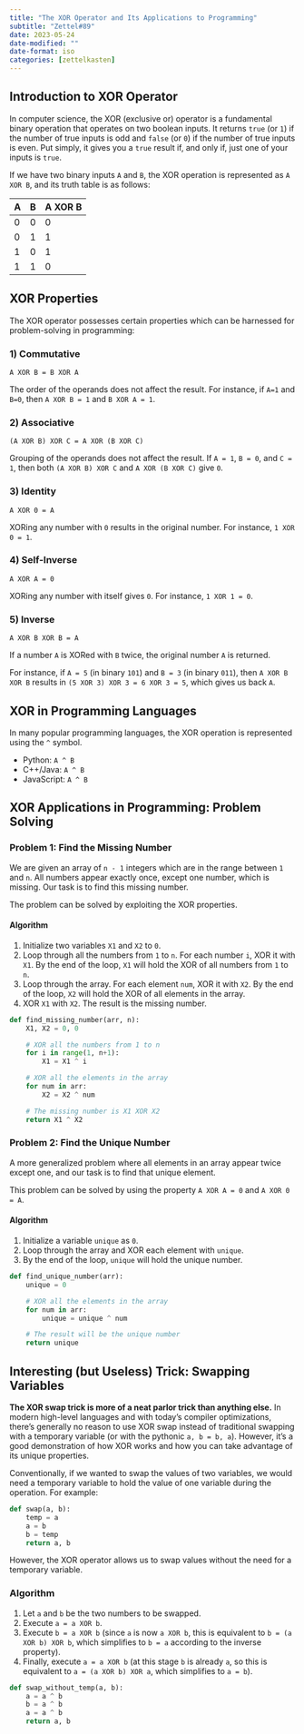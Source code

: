 ```yaml
---
title: "The XOR Operator and Its Applications to Programming"
subtitle: "Zettel#89"
date: 2023-05-24
date-modified: ""
date-format: iso
categories: [zettelkasten]
---
```

## Introduction to XOR Operator

In computer science, the XOR (exclusive or) operator is a fundamental binary operation that operates on two boolean inputs. It returns `true` (or `1`) if the number of true inputs is odd and `false` (or `0`) if the number of true inputs is even. Put simply, it gives you a `true` result if, and only if, just one of your inputs is `true`.

If we have two binary inputs `A` and `B`, the XOR operation is represented as `A XOR B`, and its truth table is as follows:

| A | B | A XOR B |
|---|---|---------|
| 0 | 0 |   0     |
| 0 | 1 |   1     |
| 1 | 0 |   1     |
| 1 | 1 |   0     |

## XOR Properties

The XOR operator possesses certain properties which can be harnessed for problem-solving in programming:

### 1) Commutative

`A XOR B = B XOR A`

The order of the operands does not affect the result. For instance, if `A=1` and `B=0`, then `A XOR B = 1` and `B XOR A = 1`.

### 2) Associative

`(A XOR B) XOR C = A XOR (B XOR C)`

Grouping of the operands does not affect the result. If `A = 1`, `B = 0`, and `C = 1`, then both `(A XOR B) XOR C` and `A XOR (B XOR C)` give `0`.

### 3) Identity

`A XOR 0 = A`

XORing any number with `0` results in the original number. For instance, `1 XOR 0 = 1`.

### 4) Self-Inverse

`A XOR A = 0`

XORing any number with itself gives `0`. For instance, `1 XOR 1 = 0`.

### 5) Inverse

`A XOR B XOR B = A`

If a number `A` is XORed with `B` twice, the original number `A` is returned.

For instance, if `A = 5` (in binary `101`) and `B = 3` (in binary `011`), then `A XOR B XOR B` results in `(5 XOR 3) XOR 3 = 6 XOR 3 = 5`, which gives us back `A`.

## XOR in Programming Languages

In many popular programming languages, the XOR operation is represented using the `^` symbol.

* Python: `A ^ B`
* C++/Java: `A ^ B`
* JavaScript: `A ^ B`

## XOR Applications in Programming: Problem Solving

### Problem 1: Find the Missing Number

We are given an array of `n - 1` integers which are in the range between `1` and `n`. All numbers appear exactly once, except one number, which is missing. Our task is to find this missing number.

The problem can be solved by exploiting the XOR properties.

#### Algorithm

1. Initialize two variables `X1` and `X2` to `0`.
2. Loop through all the numbers from `1` to `n`. For each number `i`, XOR it with `X1`. By the end of the loop, `X1` will hold the XOR of all numbers from `1` to `n`.
3. Loop through the array. For each element `num`, XOR it with `X2`. By the end of the loop, `X2` will hold the XOR of all elements in the array.
4. XOR `X1` with `X2`. The result is the missing number.

```python
def find_missing_number(arr, n):
    X1, X2 = 0, 0

    # XOR all the numbers from 1 to n
    for i in range(1, n+1):
        X1 = X1 ^ i

    # XOR all the elements in the array
    for num in arr:
        X2 = X2 ^ num

    # The missing number is X1 XOR X2
    return X1 ^ X2
```

### Problem 2: Find the Unique Number

A more generalized problem where all elements in an array appear twice except one, and our task is to find that unique element.

This problem can be solved by using the property `A XOR A = 0` and `A XOR 0 = A`.

#### Algorithm

1. Initialize a variable `unique` as `0`.
2. Loop through the array and XOR each element with `unique`.
3. By the end of the loop, `unique` will hold the unique number.

```python
def find_unique_number(arr):
    unique = 0

    # XOR all the elements in the array
    for num in arr:
        unique = unique ^ num

    # The result will be the unique number
    return unique
```

## Interesting (but Useless) Trick: Swapping Variables

**The XOR swap trick is more of a neat parlor trick than anything else.** In modern high-level languages and with today's compiler optimizations, there's generally no reason to use XOR swap instead of traditional swapping with a temporary variable (or with the pythonic `a, b = b, a`). However, it's a good demonstration of how XOR works and how you can take advantage of its unique properties.

Conventionally, if we wanted to swap the values of two variables, we would need a temporary variable to hold the value of one variable during the operation. For example:

```python
def swap(a, b):
    temp = a
    a = b
    b = temp
    return a, b
```

However, the XOR operator allows us to swap values without the need for a temporary variable.

### Algorithm

  1. Let `a` and `b` be the two numbers to be swapped.
  2. Execute `a = a XOR b`.
  3. Execute `b = a XOR b` (since `a` is now `a XOR b`, this is equivalent to `b = (a XOR b) XOR b`, which simplifies to `b = a` according to the inverse property).
  4. Finally, execute `a = a XOR b` (at this stage `b` is already `a`, so this is equivalent to `a = (a XOR b) XOR a`, which simplifies to `a = b`).

```python
def swap_without_temp(a, b):
    a = a ^ b
    b = a ^ b
    a = a ^ b
    return a, b
```

